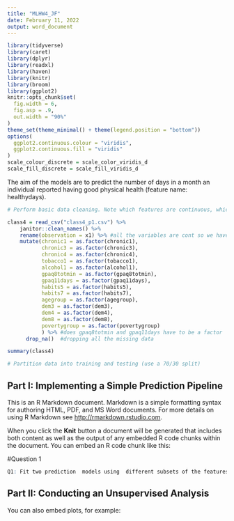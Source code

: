 ```yaml
---
title: "MLHW4_JF"
date: February 11, 2022
output: word_document
---
```


```r
library(tidyverse)
library(caret)
library(dplyr)
library(readxl)
library(haven)
library(knitr)
library(broom)
library(ggplot2)
knitr::opts_chunk$set(
  fig.width = 6,
  fig.asp = .9,
  out.width = "90%"
)
theme_set(theme_minimal() + theme(legend.position = "bottom"))
options(
  ggplot2.continuous.colour = "viridis",
  ggplot2.continuous.fill = "viridis"
)
scale_colour_discrete = scale_color_viridis_d
scale_fill_discrete = scale_fill_viridis_d
```

The aim of the models are to predict the number of days in a month an individual reported having good physical health (feature name: healthydays). 

```r
# Perform basic data cleaning. Note which features are continuous, which are categorical and ensure they are being stored that way in your R dataset (That is, if categorical variables have been read-in as continuous variables, convert them to factors)

class4 = read_csv("class4_p1.csv") %>%
    janitor::clean_names() %>%
    rename(observation = x1) %>% #all the variables are cont so we have to convert them all to factors/provide levels except for healthy days (outcome) because we are doing a linear reg 
    mutate(chronic1 = as.factor(chronic1),
           chronic3 = as.factor(chronic3),
           chronic4 = as.factor(chronic4),
           tobacco1 = as.factor(tobacco1), 
           alcohol1 = as.factor(alcohol1),
           gpaq8totmin = as.factor(gpaq8totmin),
           gpaq11days = as.factor(gpaq11days),
           habits5 = as.factor(habits5), 
           habits7 = as.factor(habits7),
           agegroup = as.factor(agegroup),
           dem3 = as.factor(dem3),
           dem4 = as.factor(dem4),
           dem8 = as.factor(dem8),
           povertygroup = as.factor(povertygroup)
           ) %>% #does gpaq8totmin and gpaq11days have to be a factor
      drop_na()  #dropping all the missing data

summary(class4)

# Partition data into training and testing (use a 70/30 split)  


```


## Part I: Implementing a Simple Prediction Pipeline

This is an R Markdown document. Markdown is a simple formatting syntax for authoring HTML, PDF, and MS Word documents. For more details on using R Markdown see <http://rmarkdown.rstudio.com>.

When you click the **Knit** button a document will be generated that includes both content as well as the output of any embedded R code chunks within the document. You can embed an R code chunk like this:

#Question 1
```r
Q1: Fit two prediction  models using  different subsets of the features in the training data. Features can overlap in the two models, but the feature sets should not be exactly the same across models. Clearly state which features were used in the two models.
```

## Part II: Conducting an Unsupervised Analysis
You can also embed plots, for example:

